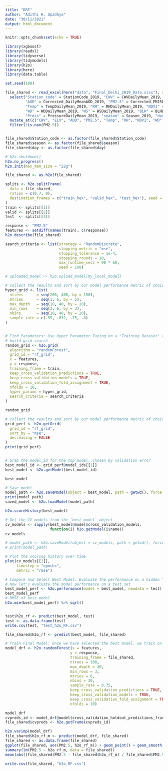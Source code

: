 ```yaml
---
title: "DRF"
author: "Adithi R. Upadhya"
date: "30/11/2021"
output: html_document
---
```


```r
knitr::opts_chunk$set(echo = TRUE)
```


```r
library(xgboost)
library(readxl)
library(tidyverse)
library(tidymodels)
library(h2o)
library(here)
library(data.table)

set.seed(108)

file_shared <- read_excel(here("data", "Final_Delhi_2019_Data.xlsx"), sheet = 1) %>%
  select("Station_code" = StationCode_2019, "CWV" = CWVDailyMean_2019, "ELV" = Elevation_2019, 
         "AOD" = Corrected_DailyMeanAOD_2019, "PM2.5" = Corrected_PM25DailyMean_2019,
         "Temp" = TempDailyMean_2019, "RH" = RHDailyMean_2019, "NDVI" = RHDailyMean_2019,
         "WD" = WDDailyMean_2019, "WS" = WSDailyMean_2019, "BLH" = BLHDailyMean_2019,
         "Press" = PressureDailyMean_2019, "season" = Season_2019, "day" = JulianDay_2019) %>%
  mutate_at(c("CWV", "ELV", "AOD", "PM2.5", "Temp", "RH", "NDVI", "WD", "WS", "BLH", "Press"), as.numeric) %>% 
  filter(!is.nan(PM2.5)) 


file_shared$Station_code <- as.factor(file_shared$Station_code)
file_shared$season <- as.factor(file_shared$season)
file_shared$day <- as.factor(file_shared$day)

# h2o.shutdown()
h2o.no_progress()
h2o.init(max_mem_size = "22g")

file_shared <- as.h2o(file_shared)

splits <- h2o.splitFrame(
  data = file_shared,
  ratios = c(0.7, 0),   
  destination_frames = c("train_hex", "valid_hex", "test_hex"), seed = 108
)
train <- splits[[1]]
valid <- splits[[2]]
test  <- splits[[3]]

response <- "PM2.5"
features <- setdiff(names(train), c(response))
h2o.describe(file_shared)

search_criteria <- list(strategy = "RandomDiscrete", 
                        stopping_metric = "mse",
                        stopping_tolerance = 1e-4,
                        stopping_rounds = 10,
                        max_runtime_secs = 90 * 60,
                        seed = 108)

# uploaded_model <- h2o.upload_model(my_local_model)

# collect the results and sort by our model performance metric of choice
hyper_grid <- list(
  ntrees      = seq(200, 400, by = 150),
  mtries      = seq(1, 6, by = 5),
  max_depth   = seq(10, 40, by = 20),
  min_rows    = seq(3, 6, by = 3),
  nbins       = seq(10, 40, by = 20),
  sample_rate = c(.55, .632, .75, .8)
)


# Find Parameters: Use Hyper Parameter Tuning on a "Training Dataset" that sections your training data into 5-Folds. The output at Stage 1 is the parameter set.
# build grid search 
random_grid <- h2o.grid(
  algorithm = "randomForest",
  grid_id = "rf_grid",
  x = features, 
  y = response, 
  training_frame = train,
  keep_cross_validation_predictions = TRUE,
  keep_cross_validation_models = TRUE,
  keep_cross_validation_fold_assignment = TRUE, 
  nfolds = 10,  
  hyper_params = hyper_grid,
  search_criteria = search_criteria
)

random_grid

# collect the results and sort by our model performance metric of choice
grid_perf <- h2o.getGrid(
  grid_id = "rf_grid", 
  sort_by = "mse", 
  decreasing = FALSE
)
print(grid_perf)


# Grab the model_id for the top model, chosen by validation error
best_model_id <- grid_perf@model_ids[[1]]
best_model <- h2o.getModel(best_model_id)

best_model

# Save model
model_path <- h2o.saveModel(object = best_model, path = getwd(), force = TRUE)
print(model_path)
saved_model <- h2o.loadModel(model_path)

h2o.scoreHistory(best_model)

# Get the CV models from the `best_model` object
cv_models <- sapply(best_model@model$cross_validation_models, 
                    function(i) h2o.getModel(i$name))
cv_models

# model_path <- h2o.saveModel(object = cv_models, path = getwd(), force = TRUE)
# print(model_path)

# Plot the scoring history over time
plot(cv_models[[1]], 
     timestep = "epochs", 
     metric = "rmse")

# Compare and Select Best Model: Evaluate the performance on a hidden "Test Dataset". The ouput at Stage 2 is that we determine best model.
# Now let's evaluate the model performance on a test set
best_model_perf <- h2o.performance(model = best_model, newdata = test)
best_model_perf
# RMSE of best model
h2o.mse(best_model_perf) %>% sqrt()


test$h2o_rf <- predict(best_model, test)
test <- as.data.frame(test)
write.csv(test, "test_h2o_RF.csv")

file_shared$h2o_rf <- predict(best_model, file_shared)

# Train Final Model: Once we have selected the best model, we train on the full dataset. This model goes into production.
model_drf <- h2o.randomForest(x = features, 
                             y = response, 
                             training_frame = file_shared,
                             ntrees = 100,
                             max_depth = 30,
                             min_rows = 3,
                             mtries = 6,
                             nbins = 30, 
                             sample_rate = 0.75,
                             keep_cross_validation_predictions = TRUE,
                             keep_cross_validation_models = TRUE,
                             keep_cross_validation_fold_assignment = TRUE, 
                             nfolds = 10)

model_drf
cvpreds_id <- model_drf@model$cross_validation_holdout_predictions_frame_id$name
file_shared$cvpreds <- h2o.getFrame(cvpreds_id)

h2o.varimp(model_drf)
file_shared$h2o_rf_m <- predict(model_drf, file_shared)
file_shared <- as.data.frame(file_shared)
ggplot(file_shared, aes(PM2.5, h2o_rf_m)) + geom_point() + geom_smooth(method = "lm")
summary(lm(PM2.5 ~ h2o_rf_m, data = file_shared))
mean(abs((file_shared$PM2.5 - file_shared$h2o_rf_m) / file_shared$PM2.5), na.rm = TRUE) * 100

write.csv(file_shared, "h2o_RF.csv")


```

